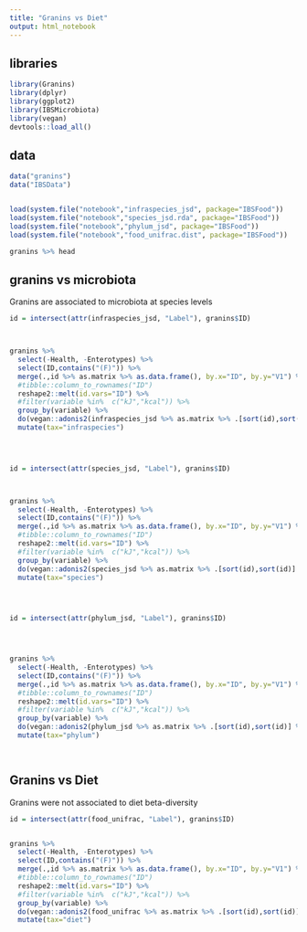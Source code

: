 ```yaml
---
title: "Granins vs Diet"
output: html_notebook
---
```



## libraries
```r

library(Granins)
library(dplyr)
library(ggplot2)
library(IBSMicrobiota)
library(vegan)
devtools::load_all()


```


## data
```r

data("granins")
data("IBSData")


load(system.file("notebook","infraspecies_jsd", package="IBSFood"))
load(system.file("notebook","species_jsd.rda", package="IBSFood"))
load(system.file("notebook","phylum_jsd", package="IBSFood"))
load(system.file("notebook","food_unifrac.dist", package="IBSFood"))

granins %>% head

```


## granins vs microbiota

Granins are associated to microbiota at species levels

```r



id = intersect(attr(infraspecies_jsd, "Label"), granins$ID)



granins %>%
  select(-Health, -Enterotypes) %>%
  select(ID,contains("(F)")) %>%
  merge(.,id %>% as.matrix %>% as.data.frame(), by.x="ID", by.y="V1") %>%
  #tibble::column_to_rownames("ID")
  reshape2::melt(id.vars="ID") %>%
  #filter(variable %in%  c("kJ","kcal")) %>%
  group_by(variable) %>%
  do(vegan::adonis2(infraspecies_jsd %>% as.matrix %>% .[sort(id),sort(id)] %>% as.dist  ~ value , data=. ) %>% broom::tidy() %>% slice(1)  ) %>%
  mutate(tax="infraspecies")
  



id = intersect(attr(species_jsd, "Label"), granins$ID)



granins %>%
  select(-Health, -Enterotypes) %>%
  select(ID,contains("(F)")) %>%
  merge(.,id %>% as.matrix %>% as.data.frame(), by.x="ID", by.y="V1") %>%
  #tibble::column_to_rownames("ID")
  reshape2::melt(id.vars="ID") %>%
  #filter(variable %in%  c("kJ","kcal")) %>%
  group_by(variable) %>%
  do(vegan::adonis2(species_jsd %>% as.matrix %>% .[sort(id),sort(id)] %>% as.dist  ~ value , data=. ) %>% broom::tidy() %>% slice(1)  ) %>%
  mutate(tax="species")
  



id = intersect(attr(phylum_jsd, "Label"), granins$ID)




granins %>%
  select(-Health, -Enterotypes) %>%
  select(ID,contains("(F)")) %>%
  merge(.,id %>% as.matrix %>% as.data.frame(), by.x="ID", by.y="V1") %>%
  #tibble::column_to_rownames("ID")
  reshape2::melt(id.vars="ID") %>%
  #filter(variable %in%  c("kJ","kcal")) %>%
  group_by(variable) %>%
  do(vegan::adonis2(phylum_jsd %>% as.matrix %>% .[sort(id),sort(id)] %>% as.dist  ~ value , data=. ) %>% broom::tidy() %>% slice(1)  ) %>%
  mutate(tax="phylum")
  



```

## Granins vs Diet

Granins were not associated to diet beta-diversity

```r



id = intersect(attr(food_unifrac, "Label"), granins$ID)


granins %>%
  select(-Health, -Enterotypes) %>%
  select(ID,contains("(F)")) %>%
  merge(.,id %>% as.matrix %>% as.data.frame(), by.x="ID", by.y="V1") %>%
  #tibble::column_to_rownames("ID")
  reshape2::melt(id.vars="ID") %>%
  #filter(variable %in%  c("kJ","kcal")) %>%
  group_by(variable) %>%
  do(vegan::adonis2(food_unifrac %>% as.matrix %>% .[sort(id),sort(id)] %>% as.dist  ~ value , data=. ) %>% broom::tidy() %>% slice(1)  ) %>%
  mutate(tax="diet")
  




```

